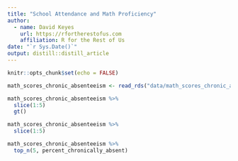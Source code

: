 ```yaml
---
title: "School Attendance and Math Proficiency"
author:
  - name: David Keyes
    url: https://rfortherestofus.com
    affiliation: R for the Rest of Us
date: "`r Sys.Date()`"
output: distill::distill_article
---
```


```r
knitr::opts_chunk$set(echo = FALSE)
```

```r
math_scores_chronic_absenteeism <- read_rds("data/math_scores_chronic_absenteeism.rds")
```

```r

math_scores_chronic_absenteeism %>% 
  slice(1:5)
  gt()
```

```r
math_scores_chronic_absenteeism %>% 
  slice(1:5)
```

```r
math_scores_chronic_absenteeism %>% 
  top_n(5, percent_chronically_absent) 
```

